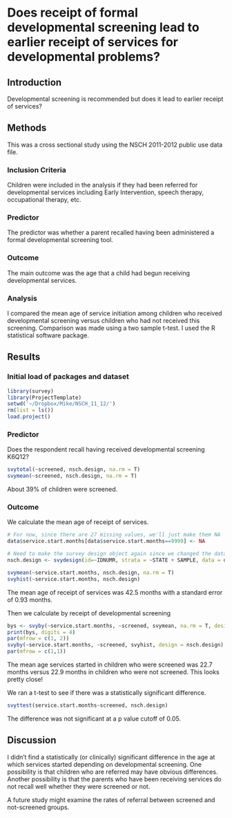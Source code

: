 Does receipt of formal developmental screening lead to earlier receipt of services for developmental problems?
==========

Introduction
------
Developmental screening is recommended but does it lead to earlier receipt of services?  

Methods
------
This was a cross sectional study using the NSCH 2011-2012 public use data file.

### Inclusion Criteria
Children were included in the analysis if they had been referred for developmental services including Early Intervention, speech therapy, occupational therapy, etc.

### Predictor  
The predictor was whether a parent recalled having been administered a formal developmental screening tool.

### Outcome
The main outcome was the age that a child had begun receiving developmental services.

### Analysis
I compared the mean age of service initiation among children who received developmental screening versus children who had not received this screening. Comparison was made using a two sample t-test. I used the R statistical software package.

Results
----
### Initial load of packages and dataset
```r
library(survey)
library(ProjectTemplate)
setwd('~/Dropbox/Mike/NSCH_11_12/')
rm(list = ls())
load.project()
```

### Predictor
Does the respondent recall having received developmental screening K6Q12?
```r
svytotal(~screened, nsch.design, na.rm = T)
svymean(~screened, nsch.design, na.rm = T)
```
About 39% of children were screened.

### Outcome
We calculate the mean age of receipt of services.
```r
# For now, since there are 27 missing values, we'll just make them NA
data$service.start.months[data$service.start.months==9999] <- NA 

# Need to make the survey design object again since we changed the data
nsch.design <- svydesign(id=~IDNUMR, strata = ~STATE + SAMPLE, data = data, weights = ~NSCHWT)

svymean(~service.start.months, nsch.design, na.rm = T)
svyhist(~service.start.months, nsch.design)
```
The mean age of receipt of services was 42.5 months with a standard error of 0.93 months.  

Then we calculate by receipt of developmental screening
```r
bys <- svyby(~service.start.months, ~screened, svymean, na.rm = T, design = nsch.design)
print(bys, digits = 4)
par(mfrow = c(1, 2))
svyby(~service.start.months, ~screened, svyhist, design = nsch.design)
par(mfrow = c(1,1))
```
The mean age services started in children who were screened was 22.7 months versus 22.9 months in children who were not screened. This looks pretty close!  

We ran a t-test to see if there was a statistically significant difference.
```r
svyttest(service.start.months~screened, nsch.design)
```
The difference was not significant at a p value cutoff of 0.05.

Discussion
----
I didn't find a statistically (or clinically) significant difference in the age at which services started depending on developmental screening. One possibility is that children who are referred may have obvious differences. Another possibility is that the parents who have been receiving services do not recall well whether they were screened or not.  

A future study might examine the rates of referral between screened and not-screened groups.


